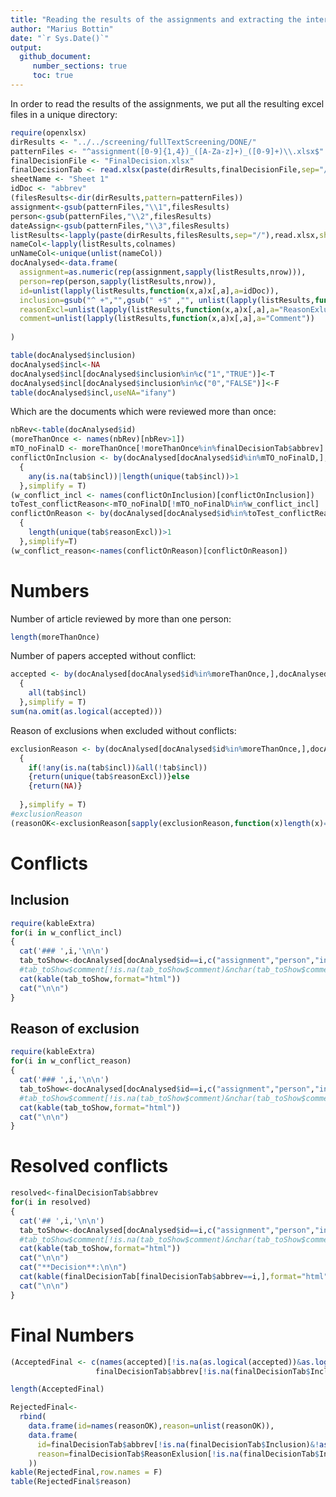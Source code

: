 ```yaml
---
title: "Reading the results of the assignments and extracting the interesting data (example of a full-text screening exercise)"
author: "Marius Bottin"
date: "`r Sys.Date()`"
output: 
  github_document:
     number_sections: true
     toc: true
---
```



In order to read the results of the assignments, we put all the resulting excel files in a unique directory:



```r
require(openxlsx)
dirResults <- "../../screening/fullTextScreening/DONE/"
patternFiles <- "^assignment([0-9]{1,4})_([A-Za-z]+)_([0-9]+)\\.xlsx$"
finalDecisionFile <- "FinalDecision.xlsx"
finalDecisionTab <- read.xlsx(paste(dirResults,finalDecisionFile,sep="/"))
sheetName <- "Sheet 1"
idDoc <- "abbrev"
(filesResults<-dir(dirResults,pattern=patternFiles))
assignment<-gsub(patternFiles,"\\1",filesResults)
person<-gsub(patternFiles,"\\2",filesResults)
dateAssign<-gsub(patternFiles,"\\3",filesResults)
listResults<-lapply(paste(dirResults,filesResults,sep="/"),read.xlsx,sheet=sheetName)
nameCol<-lapply(listResults,colnames)
unNameCol<-unique(unlist(nameCol))
docAnalysed<-data.frame(
  assignment=as.numeric(rep(assignment,sapply(listResults,nrow))),
  person=rep(person,sapply(listResults,nrow)),
  id=unlist(lapply(listResults,function(x,a)x[,a],a=idDoc)),
  inclusion=gsub("^ +","",gsub(" +$" ,"", unlist(lapply(listResults,function(x,a)x[,a],a="Inclusion")))),
  reasonExcl=unlist(lapply(listResults,function(x,a)x[,a],a="ReasonExlusion")),
  comment=unlist(lapply(listResults,function(x,a)x[,a],a="Comment"))
  
)

table(docAnalysed$inclusion)
docAnalysed$incl<-NA
docAnalysed$incl[docAnalysed$inclusion%in%c("1","TRUE")]<-T
docAnalysed$incl[docAnalysed$inclusion%in%c("0","FALSE")]<-F
table(docAnalysed$incl,useNA="ifany")
```
Which are the documents which were reviewed more than once:

```r
nbRev<-table(docAnalysed$id)
(moreThanOnce <- names(nbRev)[nbRev>1])
mTO_noFinalD <- moreThanOnce[!moreThanOnce%in%finalDecisionTab$abbrev]
conflictOnInclusion <- by(docAnalysed[docAnalysed$id%in%mTO_noFinalD,],docAnalysed$id[docAnalysed$id%in%mTO_noFinalD],function(tab)
  {
    any(is.na(tab$incl))|length(unique(tab$incl))>1
  },simplify = T)
(w_conflict_incl <- names(conflictOnInclusion)[conflictOnInclusion])
toTest_conflictReason<-mTO_noFinalD[!mTO_noFinalD%in%w_conflict_incl]
conflictOnReason <- by(docAnalysed[docAnalysed$id%in%toTest_conflictReason,],docAnalysed$id[docAnalysed$id%in%toTest_conflictReason],function(tab)
  {
    length(unique(tab$reasonExcl))>1
  },simplify=T)
(w_conflict_reason<-names(conflictOnReason)[conflictOnReason])
```

# Numbers


Number of article reviewed by more than one person:
```r
length(moreThanOnce)
```

Number of papers accepted without conflict:
```r
accepted <- by(docAnalysed[docAnalysed$id%in%moreThanOnce,],docAnalysed$id[docAnalysed$id%in%moreThanOnce],function(tab)
  {
    all(tab$incl)
  },simplify = T)
sum(na.omit(as.logical(accepted)))
```

Reason of exclusions when excluded without conflicts:
```r
exclusionReason <- by(docAnalysed[docAnalysed$id%in%moreThanOnce,],docAnalysed$id[docAnalysed$id%in%moreThanOnce],function(tab)
  {
    if(!any(is.na(tab$incl))&all(!tab$incl))
    {return(unique(tab$reasonExcl))}else
    {return(NA)}
  
  },simplify = T)
#exclusionReason
(reasonOK<-exclusionReason[sapply(exclusionReason,function(x)length(x)==1&!any(is.na(x)))])
```





# Conflicts

## Inclusion 

```r
require(kableExtra)
for(i in w_conflict_incl)
{
  cat('### ',i,'\n\n')
  tab_toShow<-docAnalysed[docAnalysed$id==i,c("assignment","person","incl","reasonExcl","comment")]
  #tab_toShow$comment[!is.na(tab_toShow$comment)&nchar(tab_toShow$comment)>50]<-paste(substr(tab_toShow$comment[!is.na(tab_toShow$comment)&nchar(tab_toShow$comment)>50],1,46),"...")
  cat(kable(tab_toShow,format="html"))
  cat("\n\n")
}
```

## Reason of exclusion

```r
require(kableExtra)
for(i in w_conflict_reason)
{
  cat('### ',i,'\n\n')
  tab_toShow<-docAnalysed[docAnalysed$id==i,c("assignment","person","incl","reasonExcl","comment")]
  #tab_toShow$comment[!is.na(tab_toShow$comment)&nchar(tab_toShow$comment)>50]<-paste(substr(tab_toShow$comment[!is.na(tab_toShow$comment)&nchar(tab_toShow$comment)>50],1,46),"...")
  cat(kable(tab_toShow,format="html"))
  cat("\n\n")
}
```


# Resolved conflicts

```r
resolved<-finalDecisionTab$abbrev
for(i in resolved)
{
  cat('## ',i,'\n\n')
  tab_toShow<-docAnalysed[docAnalysed$id==i,c("assignment","person","incl","reasonExcl","comment")]
  #tab_toShow$comment[!is.na(tab_toShow$comment)&nchar(tab_toShow$comment)>50]<-paste(substr(tab_toShow$comment[!is.na(tab_toShow$comment)&nchar(tab_toShow$comment)>50],1,46),"...")
  cat(kable(tab_toShow,format="html"))
  cat("\n\n")
  cat("**Decision**:\n\n")
  cat(kable(finalDecisionTab[finalDecisionTab$abbrev==i,],format="html"))
  cat("\n\n")
}
```


# Final Numbers

```r
(AcceptedFinal <- c(names(accepted)[!is.na(as.logical(accepted))&as.logical(accepted)],
                   finalDecisionTab$abbrev[!is.na(finalDecisionTab$Inclusion)&as.logical(finalDecisionTab$Inclusion)]))

length(AcceptedFinal)

RejectedFinal<-
  rbind(
    data.frame(id=names(reasonOK),reason=unlist(reasonOK)),
    data.frame(
      id=finalDecisionTab$abbrev[!is.na(finalDecisionTab$Inclusion)&!as.logical(finalDecisionTab$Inclusion)],
      reason=finalDecisionTab$ReasonExlusion[!is.na(finalDecisionTab$Inclusion)&!as.logical(finalDecisionTab$Inclusion)]
    ))
kable(RejectedFinal,row.names = F)  
table(RejectedFinal$reason)
```

